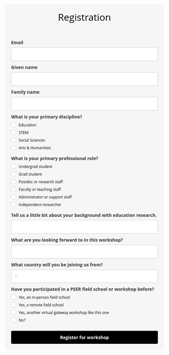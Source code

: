 ```{=HTML}
<style type="text/css">@import url("https://assets.mlcdn.com/fonts.css?version=1707735");</style>
    <style type="text/css">
    /* LOADER */
    .ml-form-embedSubmitLoad {
      display: inline-block;
      width: 20px;
      height: 20px;
    }

    .g-recaptcha {
    transform: scale(1);
    -webkit-transform: scale(1);
    transform-origin: 0 0;
    -webkit-transform-origin: 0 0;
    height: ;
    }

    .sr-only {
      position: absolute;
      width: 1px;
      height: 1px;
      padding: 0;
      margin: -1px;
      overflow: hidden;
      clip: rect(0,0,0,0);
      border: 0;
    }

    .ml-form-embedSubmitLoad:after {
      content: " ";
      display: block;
      width: 11px;
      height: 11px;
      margin: 1px;
      border-radius: 50%;
      border: 4px solid #fff;
    border-color: #ffffff #ffffff #ffffff transparent;
    animation: ml-form-embedSubmitLoad 1.2s linear infinite;
    }
    @keyframes ml-form-embedSubmitLoad {
      0% {
      transform: rotate(0deg);
      }
      100% {
      transform: rotate(360deg);
      }
    }
      #mlb2-4064244.ml-form-embedContainer {
        box-sizing: border-box;
        display: table;
        margin: 0 auto;
        position: static;
        width: 100% !important;
      }
      #mlb2-4064244.ml-form-embedContainer h4,
      #mlb2-4064244.ml-form-embedContainer p,
      #mlb2-4064244.ml-form-embedContainer span,
      #mlb2-4064244.ml-form-embedContainer button {
        text-transform: none !important;
        letter-spacing: normal !important;
      }
      #mlb2-4064244.ml-form-embedContainer .ml-form-embedWrapper {
        background-color: #f6f6f6;
        
        border-width: 0px;
        border-color: transparent;
        border-radius: 4px;
        border-style: solid;
        box-sizing: border-box;
        display: inline-block !important;
        margin: 0;
        padding: 0;
        position: relative;
              }
      #mlb2-4064244.ml-form-embedContainer .ml-form-embedWrapper.embedPopup,
      #mlb2-4064244.ml-form-embedContainer .ml-form-embedWrapper.embedDefault { width: 800px; }
      #mlb2-4064244.ml-form-embedContainer .ml-form-embedWrapper.embedForm { max-width: 800px; width: 100%; }
      #mlb2-4064244.ml-form-embedContainer .ml-form-align-left { text-align: left; }
      #mlb2-4064244.ml-form-embedContainer .ml-form-align-center { text-align: center; }
      #mlb2-4064244.ml-form-embedContainer .ml-form-align-default { display: table-cell !important; vertical-align: middle !important; text-align: center !important; }
      #mlb2-4064244.ml-form-embedContainer .ml-form-align-right { text-align: right; }
      #mlb2-4064244.ml-form-embedContainer .ml-form-embedWrapper .ml-form-embedHeader img {
        border-top-left-radius: 4px;
        border-top-right-radius: 4px;
        height: auto;
        margin: 0 auto !important;
        max-width: 100%;
        width: undefinedpx;
      }
      #mlb2-4064244.ml-form-embedContainer .ml-form-embedWrapper .ml-form-embedBody,
      #mlb2-4064244.ml-form-embedContainer .ml-form-embedWrapper .ml-form-successBody {
        padding: 20px 20px 0 20px;
      }
      #mlb2-4064244.ml-form-embedContainer .ml-form-embedWrapper .ml-form-embedBody.ml-form-embedBodyHorizontal {
        padding-bottom: 0;
      }
      #mlb2-4064244.ml-form-embedContainer .ml-form-embedWrapper .ml-form-embedBody .ml-form-embedContent,
      #mlb2-4064244.ml-form-embedContainer .ml-form-embedWrapper .ml-form-successBody .ml-form-successContent {
        text-align: left;
        margin: 0 0 20px 0;
      }
      #mlb2-4064244.ml-form-embedContainer .ml-form-embedWrapper .ml-form-embedBody .ml-form-embedContent h4,
      #mlb2-4064244.ml-form-embedContainer .ml-form-embedWrapper .ml-form-successBody .ml-form-successContent h4 {
        color: #000000;
        font-family: 'Open Sans', Arial, Helvetica, sans-serif;
        font-size: 30px;
        font-weight: 400;
        margin: 0 0 10px 0;
        text-align: center;
        word-break: break-word;
      }
      #mlb2-4064244.ml-form-embedContainer .ml-form-embedWrapper .ml-form-embedBody .ml-form-embedContent p,
      #mlb2-4064244.ml-form-embedContainer .ml-form-embedWrapper .ml-form-successBody .ml-form-successContent p {
        color: #000000;
        font-family: 'Open Sans', Arial, Helvetica, sans-serif;
        font-size: 14px;
        font-weight: 400;
        line-height: 20px;
        margin: 0 0 10px 0;
        text-align: left;
      }
      #mlb2-4064244.ml-form-embedContainer .ml-form-embedWrapper .ml-form-embedBody .ml-form-embedContent ul,
      #mlb2-4064244.ml-form-embedContainer .ml-form-embedWrapper .ml-form-embedBody .ml-form-embedContent ol,
      #mlb2-4064244.ml-form-embedContainer .ml-form-embedWrapper .ml-form-successBody .ml-form-successContent ul,
      #mlb2-4064244.ml-form-embedContainer .ml-form-embedWrapper .ml-form-successBody .ml-form-successContent ol {
        color: #000000;
        font-family: 'Open Sans', Arial, Helvetica, sans-serif;
        font-size: 14px;
      }
      #mlb2-4064244.ml-form-embedContainer .ml-form-embedWrapper .ml-form-embedBody .ml-form-embedContent ol ol,
      #mlb2-4064244.ml-form-embedContainer .ml-form-embedWrapper .ml-form-successBody .ml-form-successContent ol ol {
        list-style-type: lower-alpha;
      }
      #mlb2-4064244.ml-form-embedContainer .ml-form-embedWrapper .ml-form-embedBody .ml-form-embedContent ol ol ol,
      #mlb2-4064244.ml-form-embedContainer .ml-form-embedWrapper .ml-form-successBody .ml-form-successContent ol ol ol {
        list-style-type: lower-roman;
      }
      #mlb2-4064244.ml-form-embedContainer .ml-form-embedWrapper .ml-form-embedBody .ml-form-embedContent p a,
      #mlb2-4064244.ml-form-embedContainer .ml-form-embedWrapper .ml-form-successBody .ml-form-successContent p a {
        color: #000000;
        text-decoration: underline;
      }

      #mlb2-4064244.ml-form-embedContainer .ml-form-embedWrapper .ml-block-form .ml-field-group {
        text-align: left!important;
      }

      #mlb2-4064244.ml-form-embedContainer .ml-form-embedWrapper .ml-block-form .ml-field-group label {
        margin-bottom: 5px;
        color: #333333;
        font-size: 14px;
        font-family: 'Open Sans', Arial, Helvetica, sans-serif;
        font-weight: bold; font-style: normal; text-decoration: none;;
        display: inline-block;
        line-height: 20px;
      }
      #mlb2-4064244.ml-form-embedContainer .ml-form-embedWrapper .ml-form-embedBody .ml-form-embedContent p:last-child,
      #mlb2-4064244.ml-form-embedContainer .ml-form-embedWrapper .ml-form-successBody .ml-form-successContent p:last-child {
        margin: 0;
      }
      #mlb2-4064244.ml-form-embedContainer .ml-form-embedWrapper .ml-form-embedBody form {
        margin: 0;
        width: 100%;
      }
      #mlb2-4064244.ml-form-embedContainer .ml-form-embedWrapper .ml-form-embedBody .ml-form-formContent,
      #mlb2-4064244.ml-form-embedContainer .ml-form-embedWrapper .ml-form-embedBody .ml-form-checkboxRow {
        margin: 0 0 20px 0;
        width: 100%;
      }
      #mlb2-4064244.ml-form-embedContainer .ml-form-embedWrapper .ml-form-embedBody .ml-form-checkboxRow {
        float: left;
      }
      #mlb2-4064244.ml-form-embedContainer .ml-form-embedWrapper .ml-form-embedBody .ml-form-formContent.horozintalForm {
        margin: 0;
        padding: 0 0 20px 0;
        width: 100%;
        height: auto;
        float: left;
      }
      #mlb2-4064244.ml-form-embedContainer .ml-form-embedWrapper .ml-form-embedBody .ml-form-fieldRow {
        margin: 0 0 10px 0;
        width: 100%;
      }
      #mlb2-4064244.ml-form-embedContainer .ml-form-embedWrapper .ml-form-embedBody .ml-form-fieldRow.ml-last-item {
        margin: 0;
      }
      #mlb2-4064244.ml-form-embedContainer .ml-form-embedWrapper .ml-form-embedBody .ml-form-fieldRow.ml-formfieldHorizintal {
        margin: 0;
      }
      #mlb2-4064244.ml-form-embedContainer .ml-form-embedWrapper .ml-form-embedBody .ml-form-fieldRow input {
        background-color: #ffffff !important;
        color: #333333 !important;
        border-color: #cccccc;
        border-radius: 4px !important;
        border-style: solid !important;
        border-width: 1px !important;
        font-family: 'Open Sans', Arial, Helvetica, sans-serif;
        font-size: 14px !important;
        height: auto;
        line-height: 21px !important;
        margin-bottom: 0;
        margin-top: 0;
        margin-left: 0;
        margin-right: 0;
        padding: 10px 10px !important;
        width: 100% !important;
        box-sizing: border-box !important;
        max-width: 100% !important;
      }
      #mlb2-4064244.ml-form-embedContainer .ml-form-embedWrapper .ml-form-embedBody .ml-form-fieldRow input::-webkit-input-placeholder,
      #mlb2-4064244.ml-form-embedContainer .ml-form-embedWrapper .ml-form-embedBody .ml-form-horizontalRow input::-webkit-input-placeholder { color: #333333; }

      #mlb2-4064244.ml-form-embedContainer .ml-form-embedWrapper .ml-form-embedBody .ml-form-fieldRow input::-moz-placeholder,
      #mlb2-4064244.ml-form-embedContainer .ml-form-embedWrapper .ml-form-embedBody .ml-form-horizontalRow input::-moz-placeholder { color: #333333; }

      #mlb2-4064244.ml-form-embedContainer .ml-form-embedWrapper .ml-form-embedBody .ml-form-fieldRow input:-ms-input-placeholder,
      #mlb2-4064244.ml-form-embedContainer .ml-form-embedWrapper .ml-form-embedBody .ml-form-horizontalRow input:-ms-input-placeholder { color: #333333; }

      #mlb2-4064244.ml-form-embedContainer .ml-form-embedWrapper .ml-form-embedBody .ml-form-fieldRow input:-moz-placeholder,
      #mlb2-4064244.ml-form-embedContainer .ml-form-embedWrapper .ml-form-embedBody .ml-form-horizontalRow input:-moz-placeholder { color: #333333; }

      #mlb2-4064244.ml-form-embedContainer .ml-form-embedWrapper .ml-form-embedBody .ml-form-fieldRow textarea, #mlb2-4064244.ml-form-embedContainer .ml-form-embedWrapper .ml-form-embedBody .ml-form-horizontalRow textarea {
        background-color: #ffffff !important;
        color: #333333 !important;
        border-color: #cccccc;
        border-radius: 4px !important;
        border-style: solid !important;
        border-width: 1px !important;
        font-family: 'Open Sans', Arial, Helvetica, sans-serif;
        font-size: 14px !important;
        height: auto;
        line-height: 21px !important;
        margin-bottom: 0;
        margin-top: 0;
        padding: 10px 10px !important;
        width: 100% !important;
        box-sizing: border-box !important;
        max-width: 100% !important;
      }

      #mlb2-4064244.ml-form-embedContainer .ml-form-embedWrapper .ml-form-embedBody .ml-form-fieldRow .custom-radio .custom-control-label::before, #mlb2-4064244.ml-form-embedContainer .ml-form-embedWrapper .ml-form-embedBody .ml-form-horizontalRow .custom-radio .custom-control-label::before, #mlb2-4064244.ml-form-embedContainer .ml-form-embedWrapper .ml-form-embedBody .ml-form-fieldRow .custom-checkbox .custom-control-label::before, #mlb2-4064244.ml-form-embedContainer .ml-form-embedWrapper .ml-form-embedBody .ml-form-horizontalRow .custom-checkbox .custom-control-label::before, #mlb2-4064244.ml-form-embedContainer .ml-form-embedWrapper .ml-form-embedBody .ml-form-embedPermissions .ml-form-embedPermissionsOptionsCheckbox .label-description::before, #mlb2-4064244.ml-form-embedContainer .ml-form-embedWrapper .ml-form-embedBody .ml-form-interestGroupsRow .ml-form-interestGroupsRowCheckbox .label-description::before, #mlb2-4064244.ml-form-embedContainer .ml-form-embedWrapper .ml-form-embedBody .ml-form-checkboxRow .label-description::before {
          border-color: #cccccc!important;
          background-color: #ffffff!important;
      }

      #mlb2-4064244.ml-form-embedContainer .ml-form-embedWrapper .ml-form-embedBody .ml-form-fieldRow input.custom-control-input[type="checkbox"]{
        box-sizing: border-box;
        padding: 0;
        position: absolute;
        z-index: -1;
        opacity: 0;
        margin-top: 5px;
        margin-left: -1.5rem;
        overflow: visible;
      }

      #mlb2-4064244.ml-form-embedContainer .ml-form-embedWrapper .ml-form-embedBody .ml-form-fieldRow .custom-checkbox .custom-control-label::before, #mlb2-4064244.ml-form-embedContainer .ml-form-embedWrapper .ml-form-embedBody .ml-form-horizontalRow .custom-checkbox .custom-control-label::before, #mlb2-4064244.ml-form-embedContainer .ml-form-embedWrapper .ml-form-embedBody .ml-form-embedPermissions .ml-form-embedPermissionsOptionsCheckbox .label-description::before, #mlb2-4064244.ml-form-embedContainer .ml-form-embedWrapper .ml-form-embedBody .ml-form-interestGroupsRow .ml-form-interestGroupsRowCheckbox .label-description::before, #mlb2-4064244.ml-form-embedContainer .ml-form-embedWrapper .ml-form-embedBody .ml-form-checkboxRow .label-description::before {
        border-radius: 4px!important;
      }


      #mlb2-4064244.ml-form-embedContainer .ml-form-embedWrapper .ml-form-embedBody .ml-form-checkboxRow input[type=checkbox]:checked~.label-description::after, #mlb2-4064244.ml-form-embedContainer .ml-form-embedWrapper .ml-form-embedBody .ml-form-embedPermissions .ml-form-embedPermissionsOptionsCheckbox input[type=checkbox]:checked~.label-description::after, #mlb2-4064244.ml-form-embedContainer .ml-form-embedWrapper .ml-form-embedBody .ml-form-fieldRow .custom-checkbox .custom-control-input:checked~.custom-control-label::after, #mlb2-4064244.ml-form-embedContainer .ml-form-embedWrapper .ml-form-embedBody .ml-form-horizontalRow .custom-checkbox .custom-control-input:checked~.custom-control-label::after, #mlb2-4064244.ml-form-embedContainer .ml-form-embedWrapper .ml-form-embedBody .ml-form-interestGroupsRow .ml-form-interestGroupsRowCheckbox input[type=checkbox]:checked~.label-description::after {
        background-image: url("data:image/svg+xml,%3csvg xmlns='http://www.w3.org/2000/svg' viewBox='0 0 8 8'%3e%3cpath fill='%23fff' d='M6.564.75l-3.59 3.612-1.538-1.55L0 4.26 2.974 7.25 8 2.193z'/%3e%3c/svg%3e");
      }

      #mlb2-4064244.ml-form-embedContainer .ml-form-embedWrapper .ml-form-embedBody .ml-form-fieldRow .custom-radio .custom-control-input:checked~.custom-control-label::after, #mlb2-4064244.ml-form-embedContainer .ml-form-embedWrapper .ml-form-embedBody .ml-form-fieldRow .custom-radio .custom-control-input:checked~.custom-control-label::after {
        background-image: url("data:image/svg+xml,%3csvg xmlns='http://www.w3.org/2000/svg' viewBox='-4 -4 8 8'%3e%3ccircle r='3' fill='%23fff'/%3e%3c/svg%3e");
      }

      #mlb2-4064244.ml-form-embedContainer .ml-form-embedWrapper .ml-form-embedBody .ml-form-fieldRow .custom-radio .custom-control-input:checked~.custom-control-label::before, #mlb2-4064244.ml-form-embedContainer .ml-form-embedWrapper .ml-form-embedBody .ml-form-horizontalRow .custom-radio .custom-control-input:checked~.custom-control-label::before, #mlb2-4064244.ml-form-embedContainer .ml-form-embedWrapper .ml-form-embedBody .ml-form-fieldRow .custom-checkbox .custom-control-input:checked~.custom-control-label::before, #mlb2-4064244.ml-form-embedContainer .ml-form-embedWrapper .ml-form-embedBody .ml-form-horizontalRow .custom-checkbox .custom-control-input:checked~.custom-control-label::before, #mlb2-4064244.ml-form-embedContainer .ml-form-embedWrapper .ml-form-embedBody .ml-form-embedPermissions .ml-form-embedPermissionsOptionsCheckbox input[type=checkbox]:checked~.label-description::before, #mlb2-4064244.ml-form-embedContainer .ml-form-embedWrapper .ml-form-embedBody .ml-form-interestGroupsRow .ml-form-interestGroupsRowCheckbox input[type=checkbox]:checked~.label-description::before, #mlb2-4064244.ml-form-embedContainer .ml-form-embedWrapper .ml-form-embedBody .ml-form-checkboxRow input[type=checkbox]:checked~.label-description::before  {
          border-color: #000000!important;
          background-color: #000000!important;
      }

      #mlb2-4064244.ml-form-embedContainer .ml-form-embedWrapper .ml-form-embedBody .ml-form-fieldRow .custom-radio .custom-control-label::before, #mlb2-4064244.ml-form-embedContainer .ml-form-embedWrapper .ml-form-embedBody .ml-form-horizontalRow .custom-radio .custom-control-label::before, #mlb2-4064244.ml-form-embedContainer .ml-form-embedWrapper .ml-form-embedBody .ml-form-fieldRow .custom-radio .custom-control-label::after, #mlb2-4064244.ml-form-embedContainer .ml-form-embedWrapper .ml-form-embedBody .ml-form-horizontalRow .custom-radio .custom-control-label::after, #mlb2-4064244.ml-form-embedContainer .ml-form-embedWrapper .ml-form-embedBody .ml-form-fieldRow .custom-checkbox .custom-control-label::before, #mlb2-4064244.ml-form-embedContainer .ml-form-embedWrapper .ml-form-embedBody .ml-form-fieldRow .custom-checkbox .custom-control-label::after, #mlb2-4064244.ml-form-embedContainer .ml-form-embedWrapper .ml-form-embedBody .ml-form-horizontalRow .custom-checkbox .custom-control-label::before, #mlb2-4064244.ml-form-embedContainer .ml-form-embedWrapper .ml-form-embedBody .ml-form-horizontalRow .custom-checkbox .custom-control-label::after {
           top: 2px;
           box-sizing: border-box;
      }

      #mlb2-4064244.ml-form-embedContainer .ml-form-embedWrapper .ml-form-embedBody .ml-form-embedPermissions .ml-form-embedPermissionsOptionsCheckbox .label-description::before, #mlb2-4064244.ml-form-embedContainer .ml-form-embedWrapper .ml-form-embedBody .ml-form-embedPermissions .ml-form-embedPermissionsOptionsCheckbox .label-description::after, #mlb2-4064244.ml-form-embedContainer .ml-form-embedWrapper .ml-form-embedBody .ml-form-checkboxRow .label-description::before, #mlb2-4064244.ml-form-embedContainer .ml-form-embedWrapper .ml-form-embedBody .ml-form-checkboxRow .label-description::after {
           top: 0px!important;
           box-sizing: border-box!important;
      }

      #mlb2-4064244.ml-form-embedContainer .ml-form-embedWrapper .ml-form-embedBody .ml-form-checkboxRow .label-description::before, #mlb2-4064244.ml-form-embedContainer .ml-form-embedWrapper .ml-form-embedBody .ml-form-checkboxRow .label-description::after {
        top: 0px!important;
           box-sizing: border-box!important;
      }

       #mlb2-4064244.ml-form-embedContainer .ml-form-embedWrapper .ml-form-embedBody .ml-form-interestGroupsRow .ml-form-interestGroupsRowCheckbox .label-description::after {
            top: 0px!important;
            box-sizing: border-box!important;
            position: absolute;
            left: -1.5rem;
            display: block;
            width: 1rem;
            height: 1rem;
            content: "";
       }

      #mlb2-4064244.ml-form-embedContainer .ml-form-embedWrapper .ml-form-embedBody .ml-form-interestGroupsRow .ml-form-interestGroupsRowCheckbox .label-description::before {
        top: 0px!important;
        box-sizing: border-box!important;
      }

      #mlb2-4064244.ml-form-embedContainer .ml-form-embedWrapper .ml-form-embedBody .custom-control-label::before {
          position: absolute;
          top: 4px;
          left: -1.5rem;
          display: block;
          width: 16px;
          height: 16px;
          pointer-events: none;
          content: "";
          background-color: #ffffff;
          border: #adb5bd solid 1px;
          border-radius: 50%;
      }

      #mlb2-4064244.ml-form-embedContainer .ml-form-embedWrapper .ml-form-embedBody .custom-control-label::after {
          position: absolute;
          top: 2px!important;
          left: -1.5rem;
          display: block;
          width: 1rem;
          height: 1rem;
          content: "";
      }

      #mlb2-4064244.ml-form-embedContainer .ml-form-embedWrapper .ml-form-embedBody .ml-form-embedPermissions .ml-form-embedPermissionsOptionsCheckbox .label-description::before, #mlb2-4064244.ml-form-embedContainer .ml-form-embedWrapper .ml-form-embedBody .ml-form-interestGroupsRow .ml-form-interestGroupsRowCheckbox .label-description::before, #mlb2-4064244.ml-form-embedContainer .ml-form-embedWrapper .ml-form-embedBody .ml-form-checkboxRow .label-description::before {
          position: absolute;
          top: 4px;
          left: -1.5rem;
          display: block;
          width: 16px;
          height: 16px;
          pointer-events: none;
          content: "";
          background-color: #ffffff;
          border: #adb5bd solid 1px;
          border-radius: 50%;
      }

      #mlb2-4064244.ml-form-embedContainer .ml-form-embedWrapper .ml-form-embedBody .ml-form-embedPermissions .ml-form-embedPermissionsOptionsCheckbox .label-description::after {
          position: absolute;
          top: 0px!important;
          left: -1.5rem;
          display: block;
          width: 1rem;
          height: 1rem;
          content: "";
      }

      #mlb2-4064244.ml-form-embedContainer .ml-form-embedWrapper .ml-form-embedBody .ml-form-checkboxRow .label-description::after {
          position: absolute;
          top: 0px!important;
          left: -1.5rem;
          display: block;
          width: 1rem;
          height: 1rem;
          content: "";
      }

      #mlb2-4064244.ml-form-embedContainer .ml-form-embedWrapper .ml-form-embedBody .custom-radio .custom-control-label::after {
          background: no-repeat 50%/50% 50%;
      }
      #mlb2-4064244.ml-form-embedContainer .ml-form-embedWrapper .ml-form-embedBody .custom-checkbox .custom-control-label::after, #mlb2-4064244.ml-form-embedContainer .ml-form-embedWrapper .ml-form-embedBody .ml-form-embedPermissions .ml-form-embedPermissionsOptionsCheckbox .label-description::after, #mlb2-4064244.ml-form-embedContainer .ml-form-embedWrapper .ml-form-embedBody .ml-form-interestGroupsRow .ml-form-interestGroupsRowCheckbox .label-description::after, #mlb2-4064244.ml-form-embedContainer .ml-form-embedWrapper .ml-form-embedBody .ml-form-checkboxRow .label-description::after {
          background: no-repeat 50%/50% 50%;
      }

      #mlb2-4064244.ml-form-embedContainer .ml-form-embedWrapper .ml-form-embedBody .ml-form-fieldRow .custom-control, #mlb2-4064244.ml-form-embedContainer .ml-form-embedWrapper .ml-form-embedBody .ml-form-horizontalRow .custom-control {
        position: relative;
        display: block;
        min-height: 1.5rem;
        padding-left: 1.5rem;
      }

      #mlb2-4064244.ml-form-embedContainer .ml-form-embedWrapper .ml-form-embedBody .ml-form-fieldRow .custom-radio .custom-control-input, #mlb2-4064244.ml-form-embedContainer .ml-form-embedWrapper .ml-form-embedBody .ml-form-horizontalRow .custom-radio .custom-control-input, #mlb2-4064244.ml-form-embedContainer .ml-form-embedWrapper .ml-form-embedBody .ml-form-fieldRow .custom-checkbox .custom-control-input, #mlb2-4064244.ml-form-embedContainer .ml-form-embedWrapper .ml-form-embedBody .ml-form-horizontalRow .custom-checkbox .custom-control-input {
          position: absolute;
          z-index: -1;
          opacity: 0;
          box-sizing: border-box;
          padding: 0;
      }

      #mlb2-4064244.ml-form-embedContainer .ml-form-embedWrapper .ml-form-embedBody .ml-form-fieldRow .custom-radio .custom-control-label, #mlb2-4064244.ml-form-embedContainer .ml-form-embedWrapper .ml-form-embedBody .ml-form-horizontalRow .custom-radio .custom-control-label, #mlb2-4064244.ml-form-embedContainer .ml-form-embedWrapper .ml-form-embedBody .ml-form-fieldRow .custom-checkbox .custom-control-label, #mlb2-4064244.ml-form-embedContainer .ml-form-embedWrapper .ml-form-embedBody .ml-form-horizontalRow .custom-checkbox .custom-control-label {
          color: #000000;
          font-size: 12px!important;
          font-family: 'Open Sans', Arial, Helvetica, sans-serif;
          line-height: 22px;
          margin-bottom: 0;
          position: relative;
          vertical-align: top;
          font-style: normal;
          font-weight: 400;
      }

      #mlb2-4064244.ml-form-embedContainer .ml-form-embedWrapper .ml-form-embedBody .ml-form-fieldRow .custom-select, #mlb2-4064244.ml-form-embedContainer .ml-form-embedWrapper .ml-form-embedBody .ml-form-horizontalRow .custom-select {
        background-color: #ffffff !important;
        color: #333333 !important;
        border-color: #cccccc;
        border-radius: 4px !important;
        border-style: solid !important;
        border-width: 1px !important;
        font-family: 'Open Sans', Arial, Helvetica, sans-serif;
        font-size: 14px !important;
        line-height: 20px !important;
        margin-bottom: 0;
        margin-top: 0;
        padding: 10px 28px 10px 12px !important;
        width: 100% !important;
        box-sizing: border-box !important;
        max-width: 100% !important;
        height: auto;
        display: inline-block;
        vertical-align: middle;
        background: url('https://assets.mlcdn.com/ml/images/default/dropdown.svg') no-repeat right .75rem center/8px 10px;
        -webkit-appearance: none;
        -moz-appearance: none;
        appearance: none;
      }


      #mlb2-4064244.ml-form-embedContainer .ml-form-embedWrapper .ml-form-embedBody .ml-form-horizontalRow {
        height: auto;
        width: 100%;
        float: left;
      }
      .ml-form-formContent.horozintalForm .ml-form-horizontalRow .ml-input-horizontal { width: 70%; float: left; }
      .ml-form-formContent.horozintalForm .ml-form-horizontalRow .ml-button-horizontal { width: 30%; float: left; }
      .ml-form-formContent.horozintalForm .ml-form-horizontalRow .ml-button-horizontal.labelsOn { padding-top: 25px;  }
      .ml-form-formContent.horozintalForm .ml-form-horizontalRow .horizontal-fields { box-sizing: border-box; float: left; padding-right: 10px;  }
      #mlb2-4064244.ml-form-embedContainer .ml-form-embedWrapper .ml-form-embedBody .ml-form-horizontalRow input {
        background-color: #ffffff;
        color: #333333;
        border-color: #cccccc;
        border-radius: 4px;
        border-style: solid;
        border-width: 1px;
        font-family: 'Open Sans', Arial, Helvetica, sans-serif;
        font-size: 14px;
        line-height: 20px;
        margin-bottom: 0;
        margin-top: 0;
        padding: 10px 10px;
        width: 100%;
        box-sizing: border-box;
        overflow-y: initial;
      }
      #mlb2-4064244.ml-form-embedContainer .ml-form-embedWrapper .ml-form-embedBody .ml-form-horizontalRow button {
        background-color: #000000 !important;
        border-color: #000000;
        border-style: solid;
        border-width: 1px;
        border-radius: 4px;
        box-shadow: none;
        color: #ffffff !important;
        cursor: pointer;
        font-family: 'Open Sans', Arial, Helvetica, sans-serif;
        font-size: 14px !important;
        font-weight: 700;
        line-height: 20px;
        margin: 0 !important;
        padding: 10px !important;
        width: 100%;
        height: auto;
      }
      #mlb2-4064244.ml-form-embedContainer .ml-form-embedWrapper .ml-form-embedBody .ml-form-horizontalRow button:hover {
        background-color: #333333 !important;
        border-color: #333333 !important;
      }
      #mlb2-4064244.ml-form-embedContainer .ml-form-embedWrapper .ml-form-embedBody .ml-form-checkboxRow input[type="checkbox"] {
        box-sizing: border-box;
        padding: 0;
        position: absolute;
        z-index: -1;
        opacity: 0;
        margin-top: 5px;
        margin-left: -1.5rem;
        overflow: visible;
      }
      #mlb2-4064244.ml-form-embedContainer .ml-form-embedWrapper .ml-form-embedBody .ml-form-checkboxRow .label-description {
        color: #000000;
        display: block;
        font-family: 'Open Sans', Arial, Helvetica, sans-serif;
        font-size: 12px;
        text-align: left;
        margin-bottom: 0;
        position: relative;
        vertical-align: top;
      }
      #mlb2-4064244.ml-form-embedContainer .ml-form-embedWrapper .ml-form-embedBody .ml-form-checkboxRow label {
        font-weight: normal;
        margin: 0;
        padding: 0;
        position: relative;
        display: block;
        min-height: 24px;
        padding-left: 24px;

      }
      #mlb2-4064244.ml-form-embedContainer .ml-form-embedWrapper .ml-form-embedBody .ml-form-checkboxRow label a {
        color: #000000;
        text-decoration: underline;
      }
      #mlb2-4064244.ml-form-embedContainer .ml-form-embedWrapper .ml-form-embedBody .ml-form-checkboxRow label p {
        color: #000000 !important;
        font-family: 'Open Sans', Arial, Helvetica, sans-serif !important;
        font-size: 12px !important;
        font-weight: normal !important;
        line-height: 18px !important;
        padding: 0 !important;
        margin: 0 5px 0 0 !important;
      }
      #mlb2-4064244.ml-form-embedContainer .ml-form-embedWrapper .ml-form-embedBody .ml-form-checkboxRow label p:last-child {
        margin: 0;
      }
      #mlb2-4064244.ml-form-embedContainer .ml-form-embedWrapper .ml-form-embedBody .ml-form-embedSubmit {
        margin: 0 0 20px 0;
        float: left;
        width: 100%;
      }
      #mlb2-4064244.ml-form-embedContainer .ml-form-embedWrapper .ml-form-embedBody .ml-form-embedSubmit button {
        background-color: #000000 !important;
        border: none !important;
        border-radius: 4px !important;
        box-shadow: none !important;
        color: #ffffff !important;
        cursor: pointer;
        font-family: 'Open Sans', Arial, Helvetica, sans-serif !important;
        font-size: 14px !important;
        font-weight: 700 !important;
        line-height: 21px !important;
        height: auto;
        padding: 10px !important;
        width: 100% !important;
        box-sizing: border-box !important;
      }
      #mlb2-4064244.ml-form-embedContainer .ml-form-embedWrapper .ml-form-embedBody .ml-form-embedSubmit button.loading {
        display: none;
      }
      #mlb2-4064244.ml-form-embedContainer .ml-form-embedWrapper .ml-form-embedBody .ml-form-embedSubmit button:hover {
        background-color: #333333 !important;
      }
      .ml-subscribe-close {
        width: 30px;
        height: 30px;
        background: url('https://assets.mlcdn.com/ml/images/default/modal_close.png') no-repeat;
        background-size: 30px;
        cursor: pointer;
        margin-top: -10px;
        margin-right: -10px;
        position: absolute;
        top: 0;
        right: 0;
      }
      .ml-error input, .ml-error textarea, .ml-error select {
        border-color: red!important;
      }

      .ml-error .custom-checkbox-radio-list {
        border: 1px solid red !important;
        border-radius: 4px;
        padding: 10px;
      }

      .ml-error .label-description,
      .ml-error .label-description p,
      .ml-error .label-description p a,
      .ml-error label:first-child {
        color: #ff0000 !important;
      }

      #mlb2-4064244.ml-form-embedContainer .ml-form-embedWrapper .ml-form-embedBody .ml-form-checkboxRow.ml-error .label-description p,
      #mlb2-4064244.ml-form-embedContainer .ml-form-embedWrapper .ml-form-embedBody .ml-form-checkboxRow.ml-error .label-description p:first-letter {
        color: #ff0000 !important;
      }
            @media only screen and (max-width: 800px){

        .ml-form-embedWrapper.embedDefault, .ml-form-embedWrapper.embedPopup { width: 100%!important; }
        .ml-form-formContent.horozintalForm { float: left!important; }
        .ml-form-formContent.horozintalForm .ml-form-horizontalRow { height: auto!important; width: 100%!important; float: left!important; }
        .ml-form-formContent.horozintalForm .ml-form-horizontalRow .ml-input-horizontal { width: 100%!important; }
        .ml-form-formContent.horozintalForm .ml-form-horizontalRow .ml-input-horizontal > div { padding-right: 0px!important; padding-bottom: 10px; }
        .ml-form-formContent.horozintalForm .ml-button-horizontal { width: 100%!important; }
        .ml-form-formContent.horozintalForm .ml-button-horizontal.labelsOn { padding-top: 0px!important; }

      }
    </style>

    
  <style type="text/css">
    @media only screen and (max-width: 800px) {
       .ml-form-formContent.horozintalForm .ml-form-horizontalRow .horizontal-fields {
        margin-bottom: 10px !important;
        width: 100% !important;
      }
    }
  </style>
    
    

    
    

    
    

    

      
        
        
      

      
        
        
      

      

            
            
            
            
            
            
      

      

      
        
        
         
        
        
      

        
        
        
        
        
        
      

       

        
        
        
        
        
        
        
       


      
        
        
        
        
  



  
        
        
        
      


      
    
    
    
    
    
    
    
  

  
        
        
        
        
        
      

      
        
        
        
        
        
      

      
        
        
        
        
        
      

       

        
        
        
        
       

       
        
        
        
        
      

      
        
        
        
        
        
        
        
       

    

    


      


      

      
      

      

      





    

      
    <div id="mlb2-4064244" class="ml-form-embedContainer ml-subscribe-form ml-subscribe-form-4064244">
      <div class="ml-form-align-center ">
        <div class="ml-form-embedWrapper embedForm">

          
          

          <div class="ml-form-embedBody ml-form-embedBodyHorizontal row-form">

            <div class="ml-form-embedContent" style=" ">
              
                <h4>Registration</h4>
                <p><br></p>
              
            </div>

            <form class="ml-block-form" action="https://assets.mailerlite.com/jsonp/351209/forms/82815661653362467/subscribe" data-code="" method="post" target="_blank">
              <div class="ml-form-formContent">
                

                  
                  <div class="ml-form-fieldRow ">
                    <div class="ml-field-group ml-field-email ml-validate-email ml-validate-required">

                      <label>Email</label>


                      <!-- input -->
                      <input aria-label="email" aria-required="true" type="email" class="form-control" data-inputmask="" name="fields[email]" placeholder="" autocomplete="email">
                      <!-- /input -->

                      <!-- textarea -->
                      
                      <!-- /textarea -->

                      <!-- select -->
                      
                      <!-- /select -->

                      <!-- checkboxes -->
            
            <!-- /checkboxes -->

                      <!-- radio -->
                      
                      <!-- /radio -->

                      <!-- countries -->
                      
                      <!-- /countries -->





                    </div>
                  </div><div class="ml-form-fieldRow ">
                    <div class="ml-field-group ml-field-name ml-validate-required">

                      <label>Given name</label>


                      <!-- input -->
                      <input aria-label="name" aria-required="true" type="text" class="form-control" data-inputmask="" name="fields[name]" placeholder="" autocomplete="given-name">
                      <!-- /input -->

                      <!-- textarea -->
                      
                      <!-- /textarea -->

                      <!-- select -->
                      
                      <!-- /select -->

                      <!-- checkboxes -->
            
            <!-- /checkboxes -->

                      <!-- radio -->
                      
                      <!-- /radio -->

                      <!-- countries -->
                      
                      <!-- /countries -->





                    </div>
                  </div><div class="ml-form-fieldRow ">
                    <div class="ml-field-group ml-field-last_name ml-validate-required">

                      <label>Family name</label>


                      <!-- input -->
                      <input aria-label="last_name" aria-required="true" type="text" class="form-control" data-inputmask="" name="fields[last_name]" placeholder="" autocomplete="family-name">
                      <!-- /input -->

                      <!-- textarea -->
                      
                      <!-- /textarea -->

                      <!-- select -->
                      
                      <!-- /select -->

                      <!-- checkboxes -->
            
            <!-- /checkboxes -->

                      <!-- radio -->
                      
                      <!-- /radio -->

                      <!-- countries -->
                      
                      <!-- /countries -->





                    </div>
                  </div><div class="ml-form-fieldRow ">
                    <div class="ml-field-group ml-field-discipline ml-validate-required">

                      <label>What is your primary discipline?</label>


                      <!-- input -->
                      
                      <!-- /input -->

                      <!-- textarea -->
                      
                      <!-- /textarea -->

                      <!-- select -->
                      
                      <!-- /select -->

                      <!-- checkboxes -->
            
            <!-- /checkboxes -->

                      <!-- radio -->
                      <div class="custom-checkbox-radio-list">
                        <!-- Visible if current or any next has value -->
                        <div class="custom-control custom-radio">
                          <input aria-label="discipline" aria-required="true" name="fields[discipline]" class="custom-control-input" type="radio" value="Education" id="radio-4064244-33}-0">
                          <label class="custom-control-label" for="radio-4064244-33}-0">
                            Education
                          </label>
                        </div>

                        <div class="custom-control custom-radio">
                          <input aria-label="discipline" aria-required="true" name="fields[discipline]" class="custom-control-input" type="radio" value="STEM" id="radio-4064244-33}-1">
                          <label class="custom-control-label" for="radio-4064244-33}-1">
                            STEM
                          </label>
                        </div>

                        <div class="custom-control custom-radio">
                          <input aria-label="discipline" aria-required="true" name="fields[discipline]" class="custom-control-input" type="radio" value="Social Sciences" id="radio-4064244-33}-2">
                          <label class="custom-control-label" for="radio-4064244-33}-2">
                            Social Sciences
                          </label>
                        </div>

                        <div class="custom-control custom-radio">
                          <input aria-label="discipline" aria-required="true" name="fields[discipline]" class="custom-control-input" type="radio" value="Arts &amp; Humanities" id="radio-4064244-33}-3">
                          <label class="custom-control-label" for="radio-4064244-33}-3">
                            Arts & Humanities
                          </label>
                        </div>

                        

                        

                        

                        

                        

                        
                      </div>
                      <!-- /radio -->

                      <!-- countries -->
                      
                      <!-- /countries -->





                    </div>
                  </div><div class="ml-form-fieldRow ">
                    <div class="ml-field-group ml-field-professional_role ml-validate-required">

                      <label>What is your primary professional role?</label>


                      <!-- input -->
                      
                      <!-- /input -->

                      <!-- textarea -->
                      
                      <!-- /textarea -->

                      <!-- select -->
                      
                      <!-- /select -->

                      <!-- checkboxes -->
            
            <!-- /checkboxes -->

                      <!-- radio -->
                      <div class="custom-checkbox-radio-list">
                        <!-- Visible if current or any next has value -->
                        <div class="custom-control custom-radio">
                          <input aria-label="professional_role" aria-required="true" name="fields[professional_role]" class="custom-control-input" type="radio" value="Undergrad student" id="radio-4064244-43}-0">
                          <label class="custom-control-label" for="radio-4064244-43}-0">
                            Undergrad student
                          </label>
                        </div>

                        <div class="custom-control custom-radio">
                          <input aria-label="professional_role" aria-required="true" name="fields[professional_role]" class="custom-control-input" type="radio" value="Grad student" id="radio-4064244-43}-1">
                          <label class="custom-control-label" for="radio-4064244-43}-1">
                            Grad student
                          </label>
                        </div>

                        <div class="custom-control custom-radio">
                          <input aria-label="professional_role" aria-required="true" name="fields[professional_role]" class="custom-control-input" type="radio" value="Postdoc or research staff" id="radio-4064244-43}-2">
                          <label class="custom-control-label" for="radio-4064244-43}-2">
                            Postdoc or research staff
                          </label>
                        </div>

                        <div class="custom-control custom-radio">
                          <input aria-label="professional_role" aria-required="true" name="fields[professional_role]" class="custom-control-input" type="radio" value="Faculty or teaching staff" id="radio-4064244-43}-3">
                          <label class="custom-control-label" for="radio-4064244-43}-3">
                            Faculty or teaching staff
                          </label>
                        </div>

                        <div class="custom-control custom-radio">
                          <input aria-label="professional_role" aria-required="true" name="fields[professional_role]" class="custom-control-input" type="radio" value="Administrator or support staff" id="radio-4064244-43}-4">
                          <label class="custom-control-label" for="radio-4064244-43}-4">
                            Administrator or support staff
                          </label>
                        </div>

                        <div class="custom-control custom-radio">
                          <input aria-label="professional_role" aria-required="true" name="fields[professional_role]" class="custom-control-input" type="radio" value="Independent researcher" id="radio-4064244-43}-5">
                          <label class="custom-control-label" for="radio-4064244-43}-5">
                            Independent researcher
                          </label>
                        </div>

                        

                        

                        

                        
                      </div>
                      <!-- /radio -->

                      <!-- countries -->
                      
                      <!-- /countries -->





                    </div>
                  </div><div class="ml-form-fieldRow ">
                    <div class="ml-field-group ml-field-research_background ml-validate-required">

                      <label>Tell us a little bit about your background with education research.</label>


                      <!-- input -->
                      <input aria-label="research_background" aria-required="true" type="text" class="form-control" data-inputmask="" name="fields[research_background]" placeholder="" autocomplete="">
                      <!-- /input -->

                      <!-- textarea -->
                      
                      <!-- /textarea -->

                      <!-- select -->
                      
                      <!-- /select -->

                      <!-- checkboxes -->
            
            <!-- /checkboxes -->

                      <!-- radio -->
                      
                      <!-- /radio -->

                      <!-- countries -->
                      
                      <!-- /countries -->





                    </div>
                  </div><div class="ml-form-fieldRow ">
                    <div class="ml-field-group ml-field-looking_forward_to_in_workshop ml-validate-required">

                      <label>What are you looking forward to in this workshop?</label>


                      <!-- input -->
                      <input aria-label="looking_forward_to_in_workshop" aria-required="true" type="text" class="form-control" data-inputmask="" name="fields[looking_forward_to_in_workshop]" placeholder="" autocomplete="">
                      <!-- /input -->

                      <!-- textarea -->
                      
                      <!-- /textarea -->

                      <!-- select -->
                      
                      <!-- /select -->

                      <!-- checkboxes -->
            
            <!-- /checkboxes -->

                      <!-- radio -->
                      
                      <!-- /radio -->

                      <!-- countries -->
                      
                      <!-- /countries -->





                    </div>
                  </div><div class="ml-form-fieldRow ">
                    <div class="ml-field-group ml-field-country">

                      <label>What country will you be joining us from?</label>


                      <!-- input -->
                      
                      <!-- /input -->

                      <!-- textarea -->
                      
                      <!-- /textarea -->

                      <!-- select -->
                      
                      <!-- /select -->

                      <!-- checkboxes -->
            
            <!-- /checkboxes -->

                      <!-- radio -->
                      
                      <!-- /radio -->

                      <!-- countries -->
                      <select class="custom-select" name="fields[country]" aria-label="country">
                        <option value="">-</option>
<option value="Afghanistan">Afghanistan</option>
<option value="Albania">Albania</option>
<option value="Algeria">Algeria</option>
<option value="American Samoa">American Samoa</option>
<option value="Andorra">Andorra</option>
<option value="Angola">Angola</option>
<option value="Anguilla">Anguilla</option>
<option value="Antigua & Barbuda">Antigua & Barbuda</option>
<option value="Argentina">Argentina</option>
<option value="Armenia">Armenia</option>
<option value="Aruba">Aruba</option>
<option value="Australia">Australia</option>
<option value="Austria">Austria</option>
<option value="Azerbaijan">Azerbaijan</option>
<option value="Bahamas">Bahamas</option>
<option value="Bahrain">Bahrain</option>
<option value="Bangladesh">Bangladesh</option>
<option value="Barbados">Barbados</option>
<option value="Belarus">Belarus</option>
<option value="Belgium">Belgium</option>
<option value="Belize">Belize</option>
<option value="Benin">Benin</option>
<option value="Bermuda">Bermuda</option>
<option value="Bhutan">Bhutan</option>
<option value="Bolivia">Bolivia</option>
<option value="Bonaire">Bonaire</option>
<option value="Bosnia & Herzegovina">Bosnia & Herzegovina</option>
<option value="Botswana">Botswana</option>
<option value="Brazil">Brazil</option>
<option value="British Indian Ocean Ter">British Indian Ocean Ter</option>
<option value="Brunei">Brunei</option>
<option value="Bulgaria">Bulgaria</option>
<option value="Burkina Faso">Burkina Faso</option>
<option value="Burundi">Burundi</option>
<option value="Cambodia">Cambodia</option>
<option value="Cameroon">Cameroon</option>
<option value="Canada">Canada</option>
<option value="Canary Islands">Canary Islands</option>
<option value="Cape Verde">Cape Verde</option>
<option value="Cayman Islands">Cayman Islands</option>
<option value="Central African Republic">Central African Republic</option>
<option value="Chad">Chad</option>
<option value="Channel Islands">Channel Islands</option>
<option value="Chile">Chile</option>
<option value="China">China</option>
<option value="Christmas Island">Christmas Island</option>
<option value="Cocos Island">Cocos Island</option>
<option value="Colombia">Colombia</option>
<option value="Comoros">Comoros</option>
<option value="Congo">Congo</option>
<option value="Cook Islands">Cook Islands</option>
<option value="Costa Rica">Costa Rica</option>
<option value="Ivory Coast">Ivory Coast</option>
<option value="Croatia">Croatia</option>
<option value="Cuba">Cuba</option>
<option value="Curacao">Curacao</option>
<option value="Cyprus">Cyprus</option>
<option value="Czech Republic">Czech Republic</option>
<option value="Denmark">Denmark</option>
<option value="Djibouti">Djibouti</option>
<option value="Dominica">Dominica</option>
<option value="Dominican Republic">Dominican Republic</option>
<option value="East Timor">East Timor</option>
<option value="Ecuador">Ecuador</option>
<option value="Egypt">Egypt</option>
<option value="El Salvador">El Salvador</option>
<option value="Equatorial Guinea">Equatorial Guinea</option>
<option value="Eritrea">Eritrea</option>
<option value="Estonia">Estonia</option>
<option value="Ethiopia">Ethiopia</option>
<option value="Falkland Islands">Falkland Islands</option>
<option value="Faroe Islands">Faroe Islands</option>
<option value="Fiji">Fiji</option>
<option value="Finland">Finland</option>
<option value="France">France</option>
<option value="French Guiana">French Guiana</option>
<option value="French Polynesia">French Polynesia</option>
<option value="French Southern Ter">French Southern Ter</option>
<option value="Gabon">Gabon</option>
<option value="Gambia">Gambia</option>
<option value="Georgia">Georgia</option>
<option value="Germany">Germany</option>
<option value="Ghana">Ghana</option>
<option value="Gibraltar">Gibraltar</option>
<option value="Greece">Greece</option>
<option value="Greenland">Greenland</option>
<option value="Grenada">Grenada</option>
<option value="Guadeloupe">Guadeloupe</option>
<option value="Guam">Guam</option>
<option value="Guatemala">Guatemala</option>
<option value="Guinea">Guinea</option>
<option value="Guyana">Guyana</option>
<option value="Haiti">Haiti</option>
<option value="Hawaii">Hawaii</option>
<option value="Honduras">Honduras</option>
<option value="Hong Kong">Hong Kong</option>
<option value="Hungary">Hungary</option>
<option value="Iceland">Iceland</option>
<option value="Indonesia">Indonesia</option>
<option value="India">India</option>
<option value="Iran">Iran</option>
<option value="Iraq">Iraq</option>
<option value="Ireland">Ireland</option>
<option value="Isle of Man">Isle of Man</option>
<option value="Israel">Israel</option>
<option value="Italy">Italy</option>
<option value="Jamaica">Jamaica</option>
<option value="Japan">Japan</option>
<option value="Jordan">Jordan</option>
<option value="Kazakhstan">Kazakhstan</option>
<option value="Kenya">Kenya</option>
<option value="Kiribati">Kiribati</option>
<option value="Korea North">Korea North</option>
<option value="Korea South">Korea South</option>
<option value="Kuwait">Kuwait</option>
<option value="Kyrgyzstan">Kyrgyzstan</option>
<option value="Laos">Laos</option>
<option value="Latvia">Latvia</option>
<option value="Lebanon">Lebanon</option>
<option value="Lesotho">Lesotho</option>
<option value="Liberia">Liberia</option>
<option value="Libya">Libya</option>
<option value="Liechtenstein">Liechtenstein</option>
<option value="Lithuania">Lithuania</option>
<option value="Luxembourg">Luxembourg</option>
<option value="Macau">Macau</option>
<option value="Macedonia">Macedonia</option>
<option value="Madagascar">Madagascar</option>
<option value="Malaysia">Malaysia</option>
<option value="Malawi">Malawi</option>
<option value="Maldives">Maldives</option>
<option value="Mali">Mali</option>
<option value="Malta">Malta</option>
<option value="Marshall Islands">Marshall Islands</option>
<option value="Martinique">Martinique</option>
<option value="Mauritania">Mauritania</option>
<option value="Mauritius">Mauritius</option>
<option value="Mayotte">Mayotte</option>
<option value="Mexico">Mexico</option>
<option value="Midway Islands">Midway Islands</option>
<option value="Moldova">Moldova</option>
<option value="Monaco">Monaco</option>
<option value="Mongolia">Mongolia</option>
<option value="Montenegro">Montenegro</option>
<option value="Montserrat">Montserrat</option>
<option value="Morocco">Morocco</option>
<option value="Mozambique">Mozambique</option>
<option value="Myanmar">Myanmar</option>
<option value="Namibia">Namibia</option>
<option value="Nauru">Nauru</option>
<option value="Nepal">Nepal</option>
<option value="Netherland Antilles">Netherland Antilles</option>
<option value="Netherlands">Netherlands (Holland, Europe)</option>
<option value="Nevis">Nevis</option>
<option value="New Caledonia">New Caledonia</option>
<option value="New Zealand">New Zealand</option>
<option value="Nicaragua">Nicaragua</option>
<option value="Niger">Niger</option>
<option value="Nigeria">Nigeria</option>
<option value="Niue">Niue</option>
<option value="Norfolk Island">Norfolk Island</option>
<option value="Norway">Norway</option>
<option value="Oman">Oman</option>
<option value="Pakistan">Pakistan</option>
<option value="Palau Island">Palau Island</option>
<option value="Palestine">Palestine</option>
<option value="Panama">Panama</option>
<option value="Papua New Guinea">Papua New Guinea</option>
<option value="Paraguay">Paraguay</option>
<option value="Peru">Peru</option>
<option value="Philippines">Philippines</option>
<option value="Pitcairn Island">Pitcairn Island</option>
<option value="Poland">Poland</option>
<option value="Portugal">Portugal</option>
<option value="Puerto Rico">Puerto Rico</option>
<option value="Qatar">Qatar</option>
<option value="Republic of Montenegro">Republic of Montenegro</option>
<option value="Republic of Serbia">Republic of Serbia</option>
<option value="Reunion">Reunion</option>
<option value="Romania">Romania</option>
<option value="Russia">Russia</option>
<option value="Rwanda">Rwanda</option>
<option value="St Barthelemy">St Barthelemy</option>
<option value="St Eustatius">St Eustatius</option>
<option value="St Helena">St Helena</option>
<option value="St Kitts-Nevis">St Kitts-Nevis</option>
<option value="St Lucia">St Lucia</option>
<option value="St Maarten">St Maarten</option>
<option value="St Pierre & Miquelon">St Pierre & Miquelon</option>
<option value="St Vincent & Grenadines">St Vincent & Grenadines</option>
<option value="Saipan">Saipan</option>
<option value="Samoa">Samoa</option>
<option value="Samoa American">Samoa American</option>
<option value="San Marino">San Marino</option>
<option value="Sao Tome & Principe">Sao Tome & Principe</option>
<option value="Saudi Arabia">Saudi Arabia</option>
<option value="Senegal">Senegal</option>
<option value="Seychelles">Seychelles</option>
<option value="Sierra Leone">Sierra Leone</option>
<option value="Singapore">Singapore</option>
<option value="Slovakia">Slovakia</option>
<option value="Slovenia">Slovenia</option>
<option value="Solomon Islands">Solomon Islands</option>
<option value="Somalia">Somalia</option>
<option value="South Africa">South Africa</option>
<option value="Spain">Spain</option>
<option value="Sri Lanka">Sri Lanka</option>
<option value="Sudan">Sudan</option>
<option value="Suriname">Suriname</option>
<option value="Swaziland">Swaziland</option>
<option value="Sweden">Sweden</option>
<option value="Switzerland">Switzerland</option>
<option value="Syria">Syria</option>
<option value="Tahiti">Tahiti</option>
<option value="Taiwan">Taiwan</option>
<option value="Tajikistan">Tajikistan</option>
<option value="Tanzania">Tanzania</option>
<option value="Thailand">Thailand</option>
<option value="Togo">Togo</option>
<option value="Tokelau">Tokelau</option>
<option value="Tonga">Tonga</option>
<option value="Trinidad & Tobago">Trinidad & Tobago</option>
<option value="Tunisia">Tunisia</option>
<option value="Turkey">Turkey</option>
<option value="Turkmenistan">Turkmenistan</option>
<option value="Turks & Caicos Is">Turks & Caicos Is</option>
<option value="Tuvalu">Tuvalu</option>
<option value="Uganda">Uganda</option>
<option value="United Kingdom">United Kingdom</option>
<option value="Ukraine">Ukraine</option>
<option value="United Arab Emirates">United Arab Emirates</option>
<option value="United States of America">United States of America</option>
<option value="Uruguay">Uruguay</option>
<option value="Uzbekistan">Uzbekistan</option>
<option value="Vanuatu">Vanuatu</option>
<option value="Vatican City State">Vatican City State</option>
<option value="Venezuela">Venezuela</option>
<option value="Vietnam">Vietnam</option>
<option value="Virgin Islands (Brit)">Virgin Islands (Brit)</option>
<option value="Virgin Islands (USA)">Virgin Islands (USA)</option>
<option value="Wake Island">Wake Island</option>
<option value="Wallis and Futuna Islands">Wallis and Futuna Islands</option>
<option value="Yemen">Yemen</option>
<option value="Zambia">Zambia</option>
<option value="Zimbabwe">Zimbabwe</option>

                      </select>
                      <!-- /countries -->





                    </div>
                  </div><div class="ml-form-fieldRow ml-last-item">
                    <div class="ml-field-group ml-field-previous_peer_experience ml-validate-required">

                      <label>Have you participated in a PEER field school or workshop before?</label>


                      <!-- input -->
                      
                      <!-- /input -->

                      <!-- textarea -->
                      
                      <!-- /textarea -->

                      <!-- select -->
                      
                      <!-- /select -->

                      <!-- checkboxes -->
            <div class="custom-checkbox-radio-list">
              <!-- Visible if current or any next has value -->
              <div class="custom-control custom-checkbox">
                <input name="fields[previous_peer_experience][]" aria-label="previous_peer_experience" aria-required="true" class="custom-control-input" type="checkbox" value="Yes, an in-person field school" id="checkbox-4064244-83-0">
                <label class="custom-control-label" for="checkbox-4064244-83-0">
                  Yes, an in-person field school
                </label>
              </div>

              <div class="custom-control custom-checkbox">
                <input name="fields[previous_peer_experience][]" aria-label="previous_peer_experience" aria-required="true" class="custom-control-input" type="checkbox" value="Yes, a remote field school" id="checkbox-4064244-83-1">
                <label class="custom-control-label" for="checkbox-4064244-83-1">
                  Yes, a remote field school
                </label>
              </div>

              <div class="custom-control custom-checkbox">
                <input name="fields[previous_peer_experience][]" aria-label="previous_peer_experience" aria-required="true" class="custom-control-input" type="checkbox" value="Yes, another virtual gateway workshop like this one" id="checkbox-4064244-83-2">
                <label class="custom-control-label" for="checkbox-4064244-83-2">
                  Yes, another virtual gateway workshop like this one
                </label>
              </div>

              <div class="custom-control custom-checkbox">
                <input name="fields[previous_peer_experience][]" aria-label="previous_peer_experience" aria-required="true" class="custom-control-input" type="checkbox" value="No?" id="checkbox-4064244-83-3">
                <label class="custom-control-label" for="checkbox-4064244-83-3">
                  No?
                </label>
              </div>

              

              

              

              

              

              
            </div>
            <!-- /checkboxes -->

                      <!-- radio -->
                      
                      <!-- /radio -->

                      <!-- countries -->
                      
                      <!-- /countries -->





                    </div>
                  </div>
                
              </div>

              

              <!-- Privacy policy -->
              
              <!-- /Privacy policy -->

              

              

              






              
              <input type="hidden" name="ml-submit" value="1">

              <div class="ml-form-embedSubmit">
                
                  <button type="submit" class="primary">Register for workshop</button>
                
                <button disabled="disabled" style="display: none;" type="button" class="loading">
                  <div class="ml-form-embedSubmitLoad"></div>
                  <span class="sr-only">Loading...</span>
                </button>
              </div>

              
              <input type="hidden" name="anticsrf" value="true">
            </form>
          </div>

          <div class="ml-form-successBody row-success" style="display: none">

            <div class="ml-form-successContent">
              
                <h4>Thank you!</h4>
                <p>You have successfully registered for this virtual workshop!</p>
              
            </div>

          </div>
        </div>
      </div>
    </div>

  

  
  <script>
    function ml_webform_success_4064244() {
    try {
        window.top.location.href = 'https://peerinstitute.org/events/virtual-gateway/registration-confirmation';
      } catch (e) {
        window.location.href = 'https://peerinstitute.org/events/virtual-gateway/registration-confirmation';
      }
    }
      </script>
  
  
  
      <script src="https://groot.mailerlite.com/js/w/webforms.min.js?v2d8fb22bb5b3677f161552cd9e774127" type="text/javascript"></script>
        <script>
            fetch("https://assets.mailerlite.com/jsonp/351209/forms/82815661653362467/takel")
        </script>
```